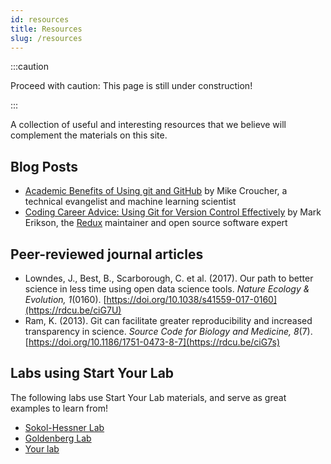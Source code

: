 ```yaml
---
id: resources
title: Resources
slug: /resources
---
```


:::caution

Proceed with caution: This page is still under construction!

:::

A collection of useful and interesting resources that we believe will complement the materials on this site.

## Blog Posts

- [Academic Benefits of Using git and GitHub](https://walkingrandomly.com/?p=6653) by Mike Croucher, a technical evangelist and machine learning scientist
- [Coding Career Advice: Using Git for Version Control Effectively](https://blog.isquaredsoftware.com/2021/01/coding-career-git-usage/) by Mark Erikson, the [Redux](https://redux.js.org/) maintainer and open source software expert

## Peer-reviewed journal articles

- Lowndes, J., Best, B., Scarborough, C. et al. (2017). Our path to better science in less time using open data science tools. _Nature Ecology & Evolution, 1_(0160). [https://doi.org/10.1038/s41559-017-0160](https://rdcu.be/ciG7U)
- Ram, K. (2013). Git can facilitate greater reproducibility and increased transparency in science. _Source Code for Biology and Medicine, 8_(7). [https://doi.org/10.1186/1751-0473-8-7](https://rdcu.be/ciG7s)

## Labs using Start Your Lab

The following labs use Start Your Lab materials, and serve as great examples to learn from!

- [Sokol-Hessner Lab](https://github.com/sokolhessnerlab/)
- [Goldenberg Lab](https://github.com/goldenberglab/)
- [Your lab](/docs)
